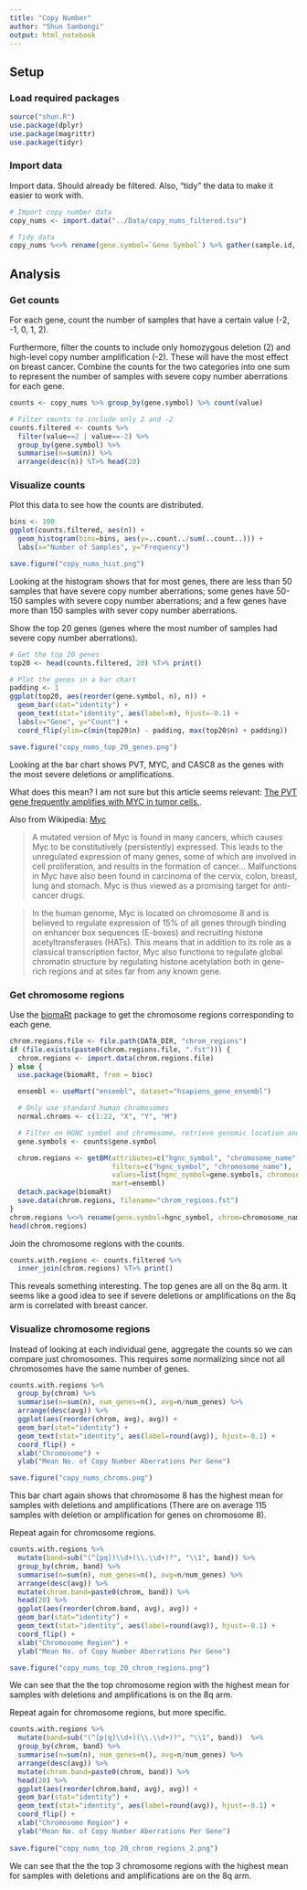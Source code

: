 ```yaml
---
title: "Copy Number"
author: "Shun Sambongi"
output: html_notebook
---
```


## Setup

### Load required packages

```r
source("shun.R")
use.package(dplyr)
use.package(magrittr)
use.package(tidyr)
```


### Import data

Import data. Should already be filtered. Also, "tidy" the data to make it easier to work with.

```r
# Import copy number data
copy_nums <- import.data("../Data/copy_nums_filtered.tsv")

# Tidy data
copy_nums %<>% rename(gene.symbol=`Gene Symbol`) %>% gather(sample.id, value, -gene.symbol)
```


## Analysis

### Get counts

For each gene, count the number of samples that have a certain value (-2, -1, 0, 1, 2).

Furthermore, filter the counts to include only homozygous deletion (2) and high-level copy number amplification (-2). These will have the most effect on breast cancer. Combine the counts for the two categories into one sum to represent the number of samples with severe copy number aberrations for each gene.

```r
counts <- copy_nums %>% group_by(gene.symbol) %>% count(value) 

# Filter counts to include only 2 and -2
counts.filtered <- counts %>% 
  filter(value==2 | value==-2) %>% 
  group_by(gene.symbol) %>% 
  summarise(n=sum(n)) %>% 
  arrange(desc(n)) %T>% head(20)
```

### Visualize counts

Plot this data to see how the counts are distributed.

```r
bins <- 100
ggplot(counts.filtered, aes(n)) + 
  geom_histogram(bins=bins, aes(y=..count../sum(..count..))) +
  labs(x="Number of Samples", y="Frequency")

save.figure("copy_nums_hist.png")
```

Looking at the histogram shows that for most genes, there are less than 50 samples that have severe copy number aberrations; some genes have 50-150 samples with severe copy number aberrations; and a few genes have more than 150 samples with sever copy number aberrations.


Show the top 20 genes (genes where the most number of samples had severe copy number aberrations).

```r
# Get the top 20 genes
top20 <- head(counts.filtered, 20) %T>% print()

# Plot the genes in a bar chart
padding <- 1
ggplot(top20, aes(reorder(gene.symbol, n), n)) +
  geom_bar(stat="identity") + 
  geom_text(stat="identity", aes(label=n), hjust=-0.1) +
  labs(x="Gene", y="Count") +
  coord_flip(ylim=c(min(top20$n) - padding, max(top20$n) + padding))

save.figure("copy_nums_top_20_genes.png")
```

Looking at the bar chart shows PVT, MYC, and CASC8 as the genes with the most severe deletions or amplifications. 

What does this mean? I am not sure but this article seems relevant: [The PVT gene frequently amplifies with MYC in tumor cells.](https://www.ncbi.nlm.nih.gov/pubmed/2725491).

Also from Wikipedia: [Myc](https://en.wikipedia.org/wiki/Myc)

> A mutated version of Myc is found in many cancers, which causes Myc to be constitutively (persistently) expressed. This leads to the unregulated expression of many genes, some of which are involved in cell proliferation, and results in the formation of cancer...  Malfunctions in Myc have also been found in carcinoma of the cervix, colon, breast, lung and stomach. Myc is thus viewed as a promising target for anti-cancer drugs.

> In the human genome, Myc is located on chromosome 8 and is believed to regulate expression of 15% of all genes through binding on enhancer box sequences (E-boxes) and recruiting histone acetyltransferases (HATs). This means that in addition to its role as a classical transcription factor, Myc also functions to regulate global chromatin structure by regulating histone acetylation both in gene-rich regions and at sites far from any known gene.


### Get chromosome regions 

Use the [biomaRt](https://bioconductor.org/packages/release/bioc/html/biomaRt.html) package to get the chromosome regions corresponding to each gene. 

```r
chrom.regions.file <- file.path(DATA_DIR, "chrom_regions")
if (file.exists(paste0(chrom.regions.file, ".fst"))) {
  chrom.regions <- import.data(chrom.regions.file)
} else {
  use.package(biomaRt, from = bioc)

  ensembl <- useMart("ensembl", dataset="hsapiens_gene_ensembl")

  # Only use standard human chromosomes
  normal.chroms <- c(1:22, "X", "Y", "M")

  # Filter on HGNC symbol and chromosome, retrieve genomic location and band
  gene.symbols <- counts$gene.symbol

  chrom.regions <- getBM(attributes=c("hgnc_symbol", "chromosome_name", "band"),
                         filters=c("hgnc_symbol", "chromosome_name"),
                         values=list(hgnc_symbol=gene.symbols, chromosome_name=normal.chroms), 
                         mart=ensembl)
  detach.package(biomaRt)
  save.data(chrom.regions, filename="chrom_regions.fst")
}
chrom.regions %<>% rename(gene.symbol=hgnc_symbol, chrom=chromosome_name)
head(chrom.regions)
```

Join the chromosome regions with the counts.

```r
counts.with.regions <- counts.filtered %>% 
  inner_join(chrom.regions) %T>% print()
```

This reveals something interesting. The top genes are all on the 8q arm. It seems like a good idea to see if severe deletions or amplifications on the 8q arm is correlated with breast cancer.

### Visualize chromosome regions

Instead of looking at each individual gene, aggregate the counts so we can compare just chromosomes. This requires some normalizing since not all chromosomes have the same number of genes.

```r
counts.with.regions %>% 
  group_by(chrom) %>% 
  summarise(n=sum(n), num_genes=n(), avg=n/num_genes) %>% 
  arrange(desc(avg)) %>% 
  ggplot(aes(reorder(chrom, avg), avg)) + 
  geom_bar(stat="identity") +
  geom_text(stat="identity", aes(label=round(avg)), hjust=-0.1) +
  coord_flip() +
  xlab("Chromosome") +
  ylab("Mean No. of Copy Number Aberrations Per Gene")

save.figure("copy_nums_chroms.png")
```

This bar chart again shows that chromosome 8 has the highest mean for samples with deletions and amplifications (There are on average 115 samples with deletion or amplification for genes on chromosome 8).

Repeat again for chromosome regions.  

```r
counts.with.regions %>% 
  mutate(band=sub("(^[pq])\\d+(\\.\\d+)?", "\\1", band)) %>% 
  group_by(chrom, band) %>%
  summarise(n=sum(n), num_genes=n(), avg=n/num_genes) %>%
  arrange(desc(avg)) %>%
  mutate(chrom.band=paste0(chrom, band)) %>%
  head(20) %>%
  ggplot(aes(reorder(chrom.band, avg), avg)) +
  geom_bar(stat="identity") +
  geom_text(stat="identity", aes(label=round(avg)), hjust=-0.1) +
  coord_flip() +
  xlab("Chromosome Region") +
  ylab("Mean No. of Copy Number Aberrations Per Gene")

save.figure("copy_nums_top_20_chrom_regions.png")
```

We can see that the the top chromosome region with the highest mean for samples with deletions and amplifications is on the 8q arm.


Repeat again for chromosome regions, but more specific. 

```r
counts.with.regions %>% 
  mutate(band=sub("(^[p|q]\\d+)(\\.\\d+)?", "\\1", band))  %>%
  group_by(chrom, band) %>%
  summarise(n=sum(n), num_genes=n(), avg=n/num_genes) %>%
  arrange(desc(avg)) %>%
  mutate(chrom.band=paste0(chrom, band)) %>%
  head(20) %>%
  ggplot(aes(reorder(chrom.band, avg), avg)) +
  geom_bar(stat="identity") +
  geom_text(stat="identity", aes(label=round(avg)), hjust=-0.1) +
  coord_flip() +
  xlab("Chromosome Region") +
  ylab("Mean No. of Copy Number Aberrations Per Gene")
    
save.figure("copy_nums_top_20_chrom_regions_2.png")
```

We can see that the the top 3 chromosome regions with the highest mean for samples with deletions and amplifications are on the 8q arm.